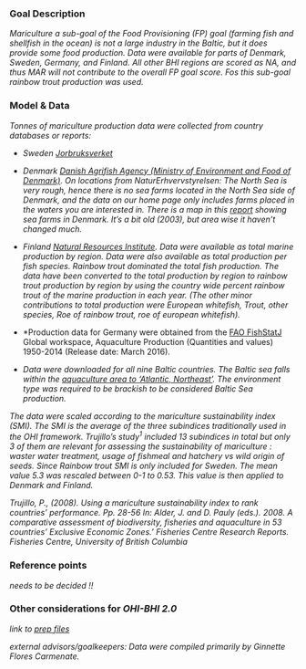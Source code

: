 ### Goal Description

*Mariculture a sub-goal of the Food Provisioning (FP) goal (farming fish and shellfish in the ocean) is not a large industry in the Baltic, but it does provide some food production. Data were available for parts of Denmark, Sweden, Germany, and Finland. All other BHI regions are scored as NA, and thus MAR will not contribute to the overall FP goal score. Fos this sub-goal rainbow trout production was used.* 


### Model & Data
 
*Tonnes of mariculture production data were collected from country databases or reports:*

- *Sweden [Jorbruksverket](http://www.scb.se/sv_/Hitta-statistik/Statistik-efter-amne/Jord--och-skogsbruk-fiske/Vattenbruk/Vattenbruk/)*  

- *Denmark [Danish Agrifish Agency (Ministry of Environment and Food of Denmark)](http://agrifish.dk/fisheries/fishery-statistics/aquaculture-statistics/#c32851). On locations from NaturErhvervstyrelsen: The North Sea is very rough, hence there is no sea farms located in the North Sea side of Denmark, and the data on our home page only includes farms placed in the waters you are interested in. There is a map in this [report](http://www.akvakultur.dk/akvakultur%20i%20DK.htm) showing sea farms in Denmark. It’s a bit old (2003), but area wise it haven’t changed much.*

- *Finland [Natural Resources Institute](http://statdb.luke.fi/PXWeb/pxweb/fi/LUKE/LUKE__06%20Kala%20ja%20riista__02%20Rakenne%20ja%20tuotanto__10%20Vesiviljely/?tablelist=true&rxid=5211d344-451e-490d-8651-adb38df626e1). Data were available as total marine production by region.  Data were also available as total production per fish species.  Rainbow trout dominated the total fish production.  The data have been converted to the total production by region to rainbow trout production by region by using the country wide percent rainbow trout of the marine production in each year.  (The other minor contributions to total production were European whitefish, Trout, other species, Roe of rainbow trout, roe of european whitefish).*  

- *Production data for Germany were obtained from the [FAO FishStatJ](http://www.fao.org/fishery/statistics/software/fishstatj/en#downlApp) Global workspace, Aquaculture Production (Quantities and values) 1950-2014 (Release date: March 2016).

- *Data were downloaded for all nine Baltic countries. The Baltic sea falls within the [aquaculture area to 'Atlantic, Northeast'](http://www.fao.org/fishery/cwp/handbook/h/en). The environment type was required to be brackish to be considered Baltic Sea production.*

*The data were scaled according to the mariculture sustainability index (SMI). The SMI is the average of the three subindices traditionally used in the OHI framework. Trujillo's study^1^ included 13 subindices in total but only 3 of them are relevant for assessing the sustainability of mariculture : waster water treatment, usage of fishmeal and hatchery vs wild origin of seeds. Since Rainbow trout SMI is only included for Sweden. The mean value 5.3 was rescaled between 0-1 to 0.53. This value is then applied to Denmark and Finland.*

*Trujillo, P., (2008). Using a mariculture sustainability index to rank countries’ performance. Pp. 28-56 In: Alder, J. and D. Pauly (eds.). 2008.  A comparative assessment of biodiversity, fisheries and aquaculture in 53 countries’ Exclusive Economic Zones.’ Fisheries Centre Research Reports. Fisheries Centre, University of British Columbia*

### Reference points

*needs to be decided !!*

### Other considerations for _OHI-BHI 2.0_

*link to [prep files](https://github.com/OHI-Science/bhi/blob/draft/baltic2015/prep/MAR/mar_prep.md)*

*external advisors/goalkeepers: Data were compiled primarily by Ginnette Flores Carmenate.* 
